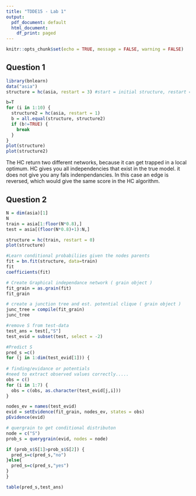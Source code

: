 ```yaml
---
title: "TDDE15 - Lab 1"
output:
  pdf_document: default
  html_document:
    df_print: paged
---
```


```r
knitr::opts_chunk$set(echo = TRUE, message = FALSE, warning = FALSE)
```

## Question 1
```r
library(bnlearn)
data("asia")
structure = hc(asia, restart = 3) #start = initial structure, restart = random restarts, score = score, equvivilent sample size.

b=T
for (i in 1:10) {
  structure2 = hc(asia, restart = 1)
  b = all.equal(structure, structure2)
  if (b!=TRUE) {
    break
  } 
}
plot(structure)
plot(structure2)

```
The HC return two different networks, because it can get trapped in a local optimum. HC gives you all independencies that exist in the true model. it does not give you any fals indenpendancies. In this case an edge is reversed, which would give the same score in the HC algorithm.

## Question 2
```r
N = dim(asia)[1]
N
train = asia[1:floor(N*0.8),]
test = asia[(floor(N*0.8)+1):N,]

structure = hc(train, restart = 0)
plot(structure)

#Learn conditional probabiliies given the nodes parents
fit = bn.fit(structure, data=train)
fit
coefficients(fit)

# Create Graphical independance network ( grain object )
fit_grain = as.grain(fit)
fit_grain

# create a junction tree and est. potential clique ( grain object )
junc_tree = compile(fit_grain)
junc_tree

#remove S from test-data
test_ans = test[,"S"]
test_evid = subset(test, select = -2)

#Predict S
pred_s =c()
for (j in 1:dim(test_evid[1])) {
  
# finding/evidance or potentials
#need to extract observed values correctly.....
obs = c()
for (i in 1:7) {
  obs = c(obs, as.character(test_evid[j,i]))
}

nodes_ev = names(test_evid)
evid = setEvidence(fit_grain, nodes_ev, states = obs)
pEvidence(evid)

# quergrain to get conditional distributon
node = c("S")
prob_s = querygrain(evid, nodes = node)

if (prob_s$S[1]>prob_s$S[2]) {
  pred_s=c(pred_s,"no")
}else{
  pred_s=c(pred_s,"yes")
}
}

table(pred_s,test_ans)


```